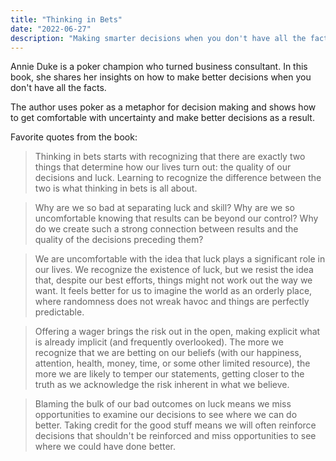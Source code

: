 ```yaml
---
title: "Thinking in Bets"
date: "2022-06-27"
description: "Making smarter decisions when you don't have all the facts."
---
```


Annie Duke is a poker champion who turned business consultant. In this book, she shares her insights on how to make better decisions when you don't have all the facts.

The author uses poker as a metaphor for decision making and shows how to get comfortable with uncertainty and make better decisions as a result.

Favorite quotes from the book:

> Thinking in bets starts with recognizing that there are exactly two things that determine how our lives turn out: the quality of our decisions and luck. Learning to recognize the difference between the two is what thinking in bets is all about.

> Why are we so bad at separating luck and skill? Why are we so uncomfortable knowing that results can be beyond our control? Why do we create such a strong connection between results and the quality of the decisions preceding them?

> We are uncomfortable with the idea that luck plays a significant role in our lives. We recognize the existence of luck, but we resist the idea that, despite our best efforts, things might not work out the way we want. It feels better for us to imagine the world as an orderly place, where randomness does not wreak havoc and things are perfectly predictable.

> Offering a wager brings the risk out in the open, making explicit what is already implicit (and frequently overlooked). The more we recognize that we are betting on our beliefs (with our happiness, attention, health, money, time, or some other limited resource), the more we are likely to temper our statements, getting closer to the truth as we acknowledge the risk inherent in what we believe.

> Blaming the bulk of our bad outcomes on luck means we miss opportunities to examine our decisions to see where we can do better. Taking credit for the good stuff means we will often reinforce decisions that shouldn't be reinforced and miss opportunities to see where we could have done better.
